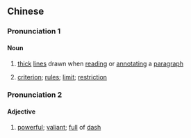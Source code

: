 {{also|杠杠}}
==Chinese==
{{zh-forms|s=杠杠}}

===Pronunciation 1===
{{zh-pron
|m=gànggang
|cat=n
}}

====Noun====
{{zh-noun}}

# {{lb|zh|colloquial}} [[thick]] [[line]]s drawn when [[reading]] or [[annotating]] a [[paragraph]]
# {{lb|zh|colloquial}} [[criterion]]; [[rule]]s; [[limit]]; [[restriction]]

===Pronunciation 2===
{{zh-pron
|m=gánggáng
|cat=a
}}

====Adjective====
{{zh-adj}}

# {{lb|zh|regional|_|Mandarin|colloquial}} [[powerful]]; [[valiant]]; [[full]] of [[dash]]